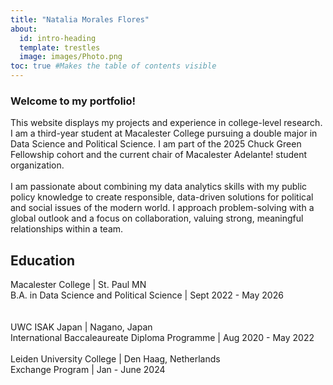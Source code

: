 ```yaml
---
title: "Natalia Morales Flores"
about:
  id: intro-heading
  template: trestles
  image: images/Photo.png
toc: true #Makes the table of contents visible
---
```


### Welcome to my portfolio!

::: {#intro-heading}
This website displays my projects and experience in college-level research. I am a third-year student at Macalester College pursuing a double major in Data Science and Political Science. I am part of the 2025 Chuck Green Fellowship cohort and the current chair of Macalester Adelante! student organization.\
\
I am passionate about combining my data analytics skills with my public policy knowledge to create responsible, data-driven solutions for political and social issues of the modern world. I approach problem-solving with a global outlook and a focus on collaboration, valuing strong, meaningful relationships within a team.

## Education

Macalester College \| St. Paul MN <br> B.A. in Data Science and Political Science \| Sept 2022 - May 2026\
\
\
UWC ISAK Japan \| Nagano, Japan <br> International Baccaleaureate Diploma Programme \| Aug 2020 - May 2022\
\
Leiden University College \| Den Haag, Netherlands <br> Exchange Program \| Jan - June 2024
:::
